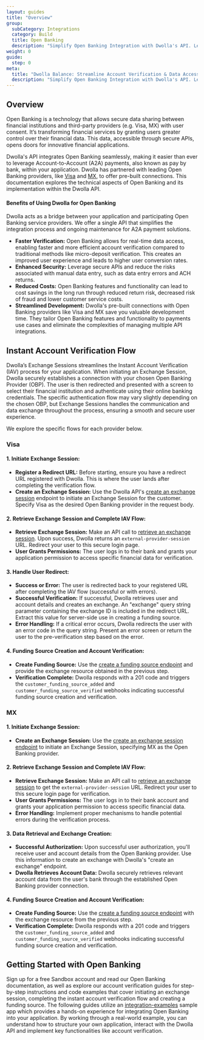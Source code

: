 ```yaml
---
layout: guides
title: "Overview"
group:
  subCategory: Integrations
  category: Build
  title: Open Banking
  description: "Simplify Open Banking Integration with Dwolla's API. Leverage a single API to connect to various Open Banking providers and streamline account linking, verification, and data retrieval for your application."
weight: 0
guide:
  step: 0
meta:
  title: "Dwolla Balance: Streamline Account Verification & Data Access | Dwolla API Documentation"
  description: "Simplify Open Banking Integration with Dwolla's API. Leverage a single API to connect to various Open Banking providers and streamline account linking, verification, and data retrieval for your application."
---
```


## Overview

Open Banking is a technology that allows secure data sharing between financial institutions and third-party providers (e.g. Visa, MX) with user consent. It’s transforming financial services by granting users greater control over their financial data. This data, accessible through secure APIs, opens doors for innovative financial applications.

Dwolla's API integrates Open Banking seamlessly, making it easier than ever to leverage Account-to-Account (A2A) payments, also known as pay by bank, within your application. Dwolla has partnered with leading Open Banking providers, like [Visa](https://docs.us.tink.com/) and [MX](https://docs.mx.com/), to offer pre-built connections. This documentation explores the technical aspects of Open Banking and its implementation within the Dwolla API.

#### Benefits of Using Dwolla for Open Banking

Dwolla acts as a bridge between your application and participating Open Banking service providers. We offer a single API that simplifies the integration process and ongoing maintenance for A2A payment solutions.

- **Faster Verification:** Open Banking allows for real-time data access, enabling faster and more efficient account verification compared to traditional methods like micro-deposit verification. This creates an improved user experience and leads to higher user conversion rates.
- **Enhanced Security:** Leverage secure APIs and reduce the risks associated with manual data entry, such as data entry errors and ACH returns.
- **Reduced Costs:** Open Banking features and functionality can lead to cost savings in the long run through reduced return risk, decreased risk of fraud and lower customer service costs.
- **Streamlined Development:** Dwolla's pre-built connections with Open Banking providers like Visa and MX save you valuable development time. They tailor Open Banking features and functionality to payments use cases and eliminate the complexities of managing multiple API integrations.

## Instant Account Verification Flow

Dwolla’s Exchange Sessions streamlines the Instant Account Verification (IAV) process for your application. When initiating an Exchange Session, Dwolla securely establishes a connection with your chosen Open Banking Provider (OBP). The user is then redirected and presented with a screen to select their financial institution and authenticate using their online banking credentials. The specific authentication flow may vary slightly depending on the chosen OBP, but Exchange Sessions handles the communication and data exchange throughout the process, ensuring a smooth and secure user experience.

We explore the specific flows for each provider below.

### Visa

#### 1. Initiate Exchange Session:

- **Register a Redirect URL:** Before starting, ensure you have a redirect URL registered with Dwolla. This is where the user lands after completing the verification flow.
- **Create an Exchange Session:** Use the Dwolla API's [create an exchange session](/docs/balance/api-reference/open-banking/create-exchange-session-for-a-customer) endpoint to initiate an Exchange Session for the customer. Specify Visa as the desired Open Banking provider in the request body.

#### 2. Retrieve Exchange Session and Complete IAV Flow:

- **Retrieve Exchange Session:** Make an API call to [retrieve an exchange session](/docs/balance/api-reference/open-banking/retrieve-an-exchange-session). Upon success, Dwolla returns an `external-provider-session` URL. Redirect your user to this secure login page.
- **User Grants Permissions:** The user logs in to their bank and grants your application permission to access specific financial data for verification.

#### 3. Handle User Redirect:

- **Success or Error:** The user is redirected back to your registered URL after completing the IAV flow (successful or with errors).
- **Successful Verification:** If successful, Dwolla retrieves user and account details and creates an exchange. An "exchange" query string parameter containing the exchange ID is included in the redirect URL. Extract this value for server-side use in creating a funding source.
- **Error Handling:** If a critical error occurs, Dwolla redirects the user with an error code in the query string. Present an error screen or return the user to the pre-verification step based on the error.

#### 4. Funding Source Creation and Account Verification:

- **Create Funding Source:** Use the [create a funding source endpoint](/docs/balance/api-reference/funding-sources/create-funding-source-for-customer) and provide the exchange resource obtained in the previous step.
- **Verification Complete:** Dwolla responds with a 201 code and triggers the `customer_funding_source_added` and `customer_funding_source_verified` webhooks indicating successful funding source creation and verification.

### MX

#### 1. Initiate Exchange Session:

- **Create an Exchange Session:** Use the [create an exchange session endpoint](/docs/balance/api-reference/open-banking/create-exchange-session-for-a-customer) to initiate an Exchange Session, specifying MX as the Open Banking provider.

#### 2. Retrieve Exchange Session and Complete IAV Flow:

- **Retrieve Exchange Session:** Make an API call to [retrieve an exchange session](/docs/balance/api-reference/open-banking/retrieve-an-exchange-session) to get the `external-provider-session` URL. Redirect your user to this secure login page for verification.
- **User Grants Permissions:** The user logs in to their bank account and grants your application permission to access specific financial data.
- **Error Handling:** Implement proper mechanisms to handle potential errors during the verification process.

#### 3. Data Retrieval and Exchange Creation:

- **Successful Authorization:** Upon successful user authorization, you'll receive user and account details from the Open Banking provider. Use this information to create an exchange with Dwolla's "create an exchange" endpoint.
- **Dwolla Retrieves Account Data:** Dwolla securely retrieves relevant account data from the user's bank through the established Open Banking provider connection.

#### 4. Funding Source Creation and Account Verification:

- **Create Funding Source:** Use the [create a funding source endpoint](/docs/balance/api-reference/funding-sources/create-funding-source-for-customer) with the exchange resource from the previous step.
- **Verification Complete:** Dwolla responds with a 201 code and triggers the `customer_funding_source_added` and `customer_funding_source_verified` webhooks indicating successful funding source creation and verification.

## Getting Started with Open Banking

Sign up for a free Sandbox account and read our Open Banking documentation, as well as explore our account verification guides for step-by-step instructions and code examples that cover initiating an exchange session, completing the instant account verification flow and creating a funding source. The following guides utilize an [integration-examples](https://github.com/Dwolla/integration-examples) sample app which provides a hands-on experience for integrating Open Banking into your application. By working through a real-world example, you can understand how to structure your own application, interact with the Dwolla API and implement key functionalities like account verification.
